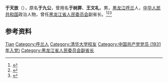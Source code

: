 '''于天放'''（{{bd|1908年|4月9日|1967年|5月3日|}}），原名'''于九公'''，曾用名'''于树屏'''、'''王文礼'''，男，[[黑龙江|黑龙江]][[呼兰县|呼兰]]人，[[中华人民共和国|中华人民共和国]]政治人物，曾任[[黑龙江省人民委员会|黑龙江省人民委员会]]副省长。<ref>{{Cite book|title=中华人民共和国职官志|author=何虎生, 李耀东, 向常福主编|publisher=中国社会出版社|year=2003|isbn=9787800883934|location=北京|pages=}}</ref><ref>{{Cite web|title=网上学英烈故事之二——抗联英雄于天放、赵忠良牢门脱险|url=http://www.kedong.gov.cn/zhuanti/gxxyd/gzdt/2019-07-23/12381.html|accessdate=2020-09-09|work=克东县人民政府}}</ref><ref>{{Cite web|title=于天放的抗日岁月|url=http://www.tsinghua.org.cn/publish/alumni/4000359/10026268.html|accessdate=2020-09-09|work=清华校友总会}}</ref>

== 参考资料 ==
{{reflist}}

{{中国人物小作品}}

{{Authority control}}
{{DEFAULTSORT:Yu于}}
[[Category:于姓|Tian]]
[[Category:呼兰人|Category:呼兰人]]
[[Category:清华大学校友|Category:清华大学校友]]
[[Category:中国共产党党员_(1931年入党)|Category:中国共产党党员 (1931年入党)]]
[[Category:黑龙江省人民委员会副省长|Category:黑龙江省人民委员会副省长]]